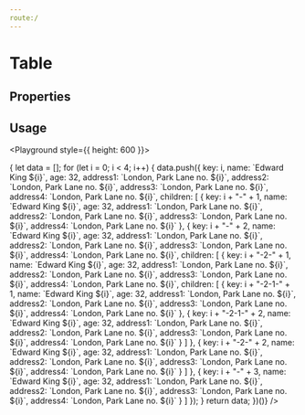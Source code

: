 ```yaml
---
route:/
---
```



# Table

## Properties

<Props of={Table} />

## Usage

<Playground style={{ height: 600 }}>
  <Table
    rowKey="key"
    columns={[
      {
        title: "Key",
        dataIndex: "key",
        width: 200
      },
      {
        title: "Name",
        dataIndex: "__depth",
        width: 200
      },
      {
        title: "Age",
        dataIndex: "age",
        width: 200
      },
      {
        title: "Address",
        children: [
          {
            title: "公司地址",
            dataIndex: "address1",
            width: 200
          },
          {
            title: "家庭地址",
            dataIndex: "address2",
            width: 200,
            children: [
              {
                title: "家庭地址1",
                dataIndex: "address3",
                width: 200
              },
              {
                title: "家庭地址2",
                dataIndex: "address4",
                width: 200
              }
            ]
          }
        ]
      }
    ]}
    dataSource={(() => {
      let data = [];
      for (let i = 0; i < 4; i++) {
        data.push({
          key: i,
          name: `Edward King ${i}`,
          age: 32,
          address1: `London, Park Lane no. ${i}`,
          address2: `London, Park Lane no. ${i}`,
          address3: `London, Park Lane no. ${i}`,
          address4: `London, Park Lane no. ${i}`,
          children: [
            {
              key: i + "-" + 1,
              name: `Edward King ${i}`,
              age: 32,
              address1: `London, Park Lane no. ${i}`,
              address2: `London, Park Lane no. ${i}`,
              address3: `London, Park Lane no. ${i}`,
              address4: `London, Park Lane no. ${i}`
            },
            {
              key: i + "-" + 2,
              name: `Edward King ${i}`,
              age: 32,
              address1: `London, Park Lane no. ${i}`,
              address2: `London, Park Lane no. ${i}`,
              address3: `London, Park Lane no. ${i}`,
              address4: `London, Park Lane no. ${i}`,
              children: [
                {
                  key: i + "-2-" + 1,
                  name: `Edward King ${i}`,
                  age: 32,
                  address1: `London, Park Lane no. ${i}`,
                  address2: `London, Park Lane no. ${i}`,
                  address3: `London, Park Lane no. ${i}`,
                  address4: `London, Park Lane no. ${i}`,
                  children: [
                    {
                      key: i + "-2-1-" + 1,
                      name: `Edward King ${i}`,
                      age: 32,
                      address1: `London, Park Lane no. ${i}`,
                      address2: `London, Park Lane no. ${i}`,
                      address3: `London, Park Lane no. ${i}`,
                      address4: `London, Park Lane no. ${i}`
                    },
                    {
                      key: i + "-2-1-" + 2,
                      name: `Edward King ${i}`,
                      age: 32,
                      address1: `London, Park Lane no. ${i}`,
                      address2: `London, Park Lane no. ${i}`,
                      address3: `London, Park Lane no. ${i}`,
                      address4: `London, Park Lane no. ${i}`
                    }
                  ]
                },
                {
                  key: i + "-2-" + 2,
                  name: `Edward King ${i}`,
                  age: 32,
                  address1: `London, Park Lane no. ${i}`,
                  address2: `London, Park Lane no. ${i}`,
                  address3: `London, Park Lane no. ${i}`,
                  address4: `London, Park Lane no. ${i}`
                }
              ]
            },
            {
              key: i + "-" + 3,
              name: `Edward King ${i}`,
              age: 32,
              address1: `London, Park Lane no. ${i}`,
              address2: `London, Park Lane no. ${i}`,
              address3: `London, Park Lane no. ${i}`,
              address4: `London, Park Lane no. ${i}`
            }
          ]
        });
      }
      return data;
    })()}
  />
</Playground>
